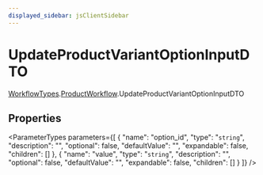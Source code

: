 ```yaml
---
displayed_sidebar: jsClientSidebar
---
```



# UpdateProductVariantOptionInputDTO

[WorkflowTypes](../../internal-1/modules/internal.internal-1.WorkflowTypes.mdx).[ProductWorkflow](../../WorkflowTypes/modules/internal.internal-1.WorkflowTypes.ProductWorkflow.mdx).UpdateProductVariantOptionInputDTO

## Properties

<ParameterTypes parameters={[
  {
    "name": "option_id",
    "type": "`string`",
    "description": "",
    "optional": false,
    "defaultValue": "",
    "expandable": false,
    "children": []
  },
  {
    "name": "value",
    "type": "`string`",
    "description": "",
    "optional": false,
    "defaultValue": "",
    "expandable": false,
    "children": []
  }
]} />
